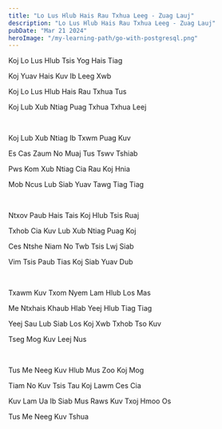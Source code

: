 ```yaml
---
title: "Lo Lus Hlub Hais Rau Txhua Leeg - Zuag Lauj"
description: "Lo Lus Hlub Hais Rau Txhua Leeg - Zuag Lauj"
pubDate: "Mar 21 2024"
heroImage: "/my-learning-path/go-with-postgresql.png"
---
```


Koj Lo Lus Hlub Tsis Yog Hais Tiag

Koj Yuav Hais Kuv Ib Leeg Xwb

Koj Lo Lus Hlub Hais Rau Txhua Tus

Koj Lub Xub Ntiag Puag Txhua Txhua Leej

<br />

Koj Lub Xub Ntiag Ib Txwm Puag Kuv

Es Cas Zaum No Muaj Tus Tswv Tshiab

Pws Kom Xub Ntiag Cia Rau Koj Hnia

Mob Ncus Lub Siab Yuav Tawg Tiag Tiag

<br />

Ntxov Paub Hais Tais Koj Hlub Tsis Ruaj

Txhob Cia Kuv Lub Xub Ntiag Puag Koj

Ces Ntshe Niam No Twb Tsis Lwj Siab

Vim Tsis Paub Tias Koj Siab Yuav Dub

<br />

Txawm Kuv Txom Nyem Lam Hlub Los Mas

Me Ntxhais Khaub Hlab Yeej Hlub Tiag Tiag

Yeej Sau Lub Siab Los Koj Xwb Txhob Tso Kuv

Tseg Mog Kuv Leej Nus

<br />

Tus Me Neeg Kuv Hlub Mus Zoo Koj Mog

Tiam No Kuv Tsis Tau Koj Lawm Ces Cia

Kuv Lam Ua Ib Siab Mus Raws Kuv Txoj Hmoo Os

Tus Me Neeg Kuv Tshua
